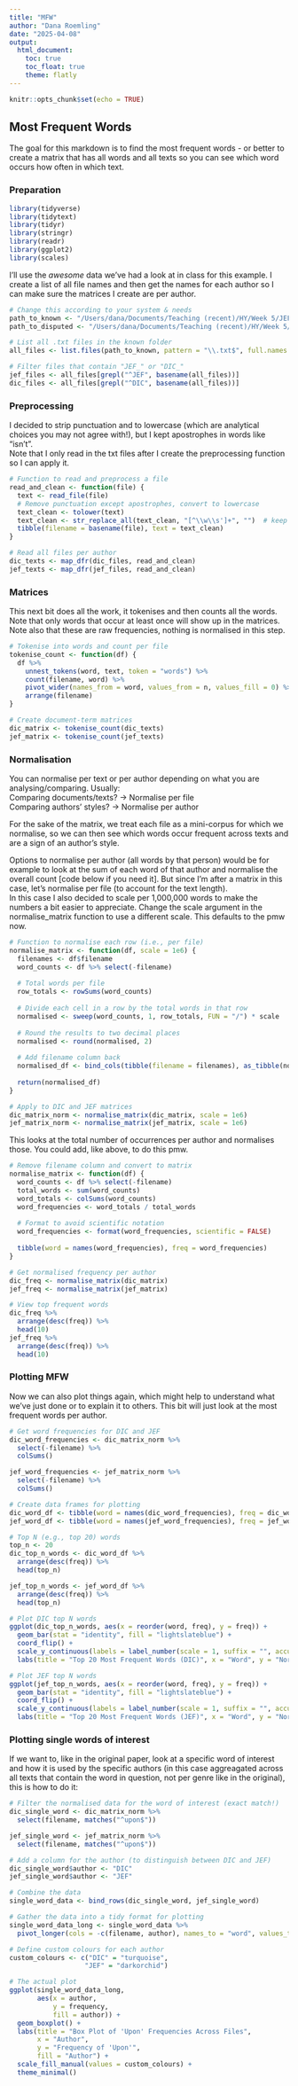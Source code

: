 ```yaml
---
title: "MFW"
author: "Dana Roemling"
date: "2025-04-08"
output:
  html_document:
    toc: true
    toc_float: true
    theme: flatly  
---
```


```r
knitr::opts_chunk$set(echo = TRUE)
```

## Most Frequent Words

The goal for this markdown is to find the most frequent words - or better to create a matrix that has all words and all texts so you can see which word occurs how often in which text. 

### Preparation

```r
library(tidyverse)
library(tidytext)
library(tidyr)
library(stringr)
library(readr)
library(ggplot2)
library(scales)
```

I'll use the *awesome* data we've had a look at in class for this example.
I create a list of all file names and then get the names for each author so I can make sure the matrices I create are per author. 

```r
# Change this according to your system & needs
path_to_known <- "/Users/dana/Documents/Teaching (recent)/HY/Week 5/JEF_DIC/"  
path_to_disputed <- "/Users/dana/Documents/Teaching (recent)/HY/Week 5/DISPUTED"  

# List all .txt files in the known folder
all_files <- list.files(path_to_known, pattern = "\\.txt$", full.names = TRUE)

# Filter files that contain "JEF_" or "DIC_"
jef_files <- all_files[grepl("^JEF", basename(all_files))]
dic_files <- all_files[grepl("^DIC", basename(all_files))]
```

### Preprocessing

I decided to strip punctuation and to lowercase (which are analytical choices you may not agree with!), but I kept apostrophes in words like "isn't".  
Note that I only read in the txt files after I create the preprocessing function so I can apply it. 

```r
# Function to read and preprocess a file
read_and_clean <- function(file) {
  text <- read_file(file)
  # Remove punctuation except apostrophes, convert to lowercase
  text_clean <- tolower(text)
  text_clean <- str_replace_all(text_clean, "[^\\w\\s']+", "")  # keep apostrophes
  tibble(filename = basename(file), text = text_clean)
}

# Read all files per author
dic_texts <- map_dfr(dic_files, read_and_clean)
jef_texts <- map_dfr(jef_files, read_and_clean)
```

### Matrices

This next bit does all the work, it tokenises and then counts all the words.
Note that only words that occur at least once will show up in the matrices. 
Note also that these are raw frequencies, nothing is normalised in this step.

```r
# Tokenise into words and count per file
tokenise_count <- function(df) {
  df %>%
    unnest_tokens(word, text, token = "words") %>%
    count(filename, word) %>%
    pivot_wider(names_from = word, values_from = n, values_fill = 0) %>%
    arrange(filename)
}

# Create document-term matrices
dic_matrix <- tokenise_count(dic_texts)
jef_matrix <- tokenise_count(jef_texts)
```

### Normalisation

You can normalise per text or per author depending on what you are analysing/comparing. 
Usually:  
Comparing documents/texts? → Normalise per file  
Comparing authors’ styles? → Normalise per author  
  
For the sake of the matrix, we treat each file as a mini-corpus for which we normalise, so we can then see which words occur frequent across texts and are a sign of an author's style.  
  
Options to normalise per author (all words by that person) would be for example to look at the sum of each word of that author and normalise the overall count [code below if you need it]. But since I'm after a matrix in this case, let's normalise per file (to account for the text length).   
In this case I also decided to scale per 1,000,000 words to make the numbers a bit easier to appreciate. Change the scale argument in the normalise_matrix function to use a different scale. This defaults to the pmw now.

```r
# Function to normalise each row (i.e., per file)
normalise_matrix <- function(df, scale = 1e6) {
  filenames <- df$filename
  word_counts <- df %>% select(-filename)
  
  # Total words per file
  row_totals <- rowSums(word_counts)
  
  # Divide each cell in a row by the total words in that row
  normalised <- sweep(word_counts, 1, row_totals, FUN = "/") * scale
  
  # Round the results to two decimal places
  normalised <- round(normalised, 2)
  
  # Add filename column back
  normalised_df <- bind_cols(tibble(filename = filenames), as_tibble(normalised))
  
  return(normalised_df)
}

# Apply to DIC and JEF matrices
dic_matrix_norm <- normalise_matrix(dic_matrix, scale = 1e6)
jef_matrix_norm <- normalise_matrix(jef_matrix, scale = 1e6)
```

This looks at the total number of occurrences per author and normalises those. You could add, like above, to do this pmw.

```r
# Remove filename column and convert to matrix
normalise_matrix <- function(df) {
  word_counts <- df %>% select(-filename)
  total_words <- sum(word_counts)
  word_totals <- colSums(word_counts)
  word_frequencies <- word_totals / total_words
  
  # Format to avoid scientific notation
  word_frequencies <- format(word_frequencies, scientific = FALSE)
  
  tibble(word = names(word_frequencies), freq = word_frequencies)
}

# Get normalised frequency per author
dic_freq <- normalise_matrix(dic_matrix)
jef_freq <- normalise_matrix(jef_matrix)

# View top frequent words
dic_freq %>% 
  arrange(desc(freq)) %>% 
  head(10)
jef_freq %>% 
  arrange(desc(freq)) %>% 
  head(10)
```

### Plotting MFW

Now we can also plot things again, which might help to understand what we've just done or to explain it to others. This bit will just look at the most frequent words per author.

```r
# Get word frequencies for DIC and JEF
dic_word_frequencies <- dic_matrix_norm %>%
  select(-filename) %>%
  colSums()

jef_word_frequencies <- jef_matrix_norm %>%
  select(-filename) %>%
  colSums()

# Create data frames for plotting
dic_word_df <- tibble(word = names(dic_word_frequencies), freq = dic_word_frequencies)
jef_word_df <- tibble(word = names(jef_word_frequencies), freq = jef_word_frequencies)

# Top N (e.g., top 20) words
top_n <- 20
dic_top_n_words <- dic_word_df %>%
  arrange(desc(freq)) %>%
  head(top_n)

jef_top_n_words <- jef_word_df %>%
  arrange(desc(freq)) %>%
  head(top_n)

# Plot DIC top N words
ggplot(dic_top_n_words, aes(x = reorder(word, freq), y = freq)) +
  geom_bar(stat = "identity", fill = "lightslateblue") +
  coord_flip() +
  scale_y_continuous(labels = label_number(scale = 1, suffix = "", accuracy = 0.01)) +  
  labs(title = "Top 20 Most Frequent Words (DIC)", x = "Word", y = "Normalised Frequency")

# Plot JEF top N words
ggplot(jef_top_n_words, aes(x = reorder(word, freq), y = freq)) +
  geom_bar(stat = "identity", fill = "lightslateblue") +
  coord_flip() +
  scale_y_continuous(labels = label_number(scale = 1, suffix = "", accuracy = 0.01)) + 
  labs(title = "Top 20 Most Frequent Words (JEF)", x = "Word", y = "Normalised Frequency")
```

### Plotting single words of interest

If we want to, like in the original paper, look at a specific word of interest and how it is used by the specific authors (in this case aggreagated across all texts that contain the word in question, not per genre like in the original), this is how to do it:

```r
# Filter the normalised data for the word of interest (exact match!)
dic_single_word <- dic_matrix_norm %>% 
  select(filename, matches("^upon$"))

jef_single_word <- jef_matrix_norm %>% 
  select(filename, matches("^upon$"))

# Add a column for the author (to distinguish between DIC and JEF)
dic_single_word$author <- "DIC"
jef_single_word$author <- "JEF"

# Combine the data
single_word_data <- bind_rows(dic_single_word, jef_single_word)

# Gather the data into a tidy format for plotting
single_word_data_long <- single_word_data %>%
  pivot_longer(cols = -c(filename, author), names_to = "word", values_to = "frequency")

# Define custom colours for each author
custom_colours <- c("DIC" = "turquoise",  
                   "JEF" = "darkorchid")  

# The actual plot
ggplot(single_word_data_long, 
       aes(x = author, 
           y = frequency, 
           fill = author)) +
  geom_boxplot() +
  labs(title = "Box Plot of 'Upon' Frequencies Across Files", 
       x = "Author", 
       y = "Frequency of 'Upon'",
       fill = "Author") +
  scale_fill_manual(values = custom_colours) +  
  theme_minimal()
```

